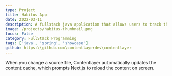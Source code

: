 ```yaml
---
type: Project
title: Habitus App
date: 2022-03-11
description: A fullstack java application that allows users to track their habits and goals.
image: /projects/habitus-thumbnail.png
focus: False
category: FullStack Programming
tags: ['java', 'spring', 'showcase']
github: https:\\github.com\contentlayerdev\contentlayer
---
```


When you change a source file, Contentlayer automatically updates the content cache, which prompts Next.js to reload the content on screen.
